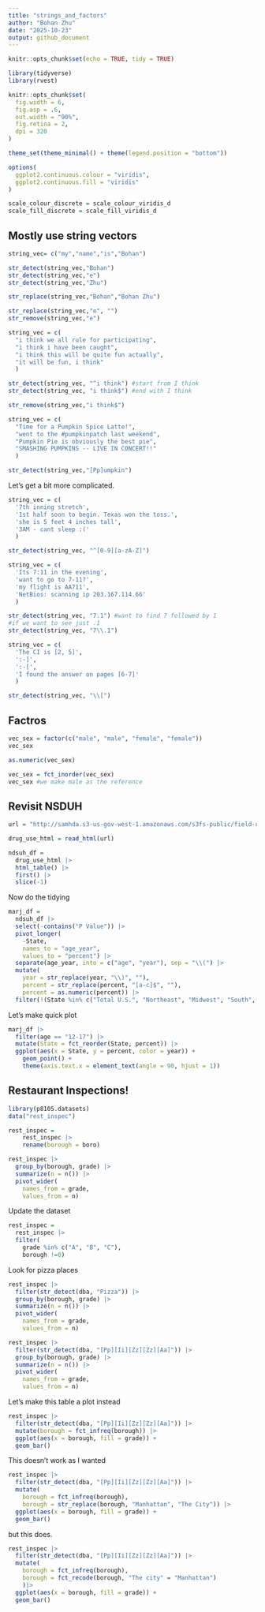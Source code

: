 ```yaml
---
title: "strings_and_factors"
author: "Bohan Zhu"
date: "2025-10-23"
output: github_document
---
```


```r
knitr::opts_chunk$set(echo = TRUE, tidy = TRUE)
```

```r
library(tidyverse)
library(rvest)
```

```r
knitr::opts_chunk$set(
  fig.width = 6,
  fig.asp = .6,
  out.width = "90%",
  fig.retina = 2,
  dpi = 320
)

theme_set(theme_minimal() + theme(legend.position = "bottom"))

options(
  ggplot2.continuous.colour = "viridis",
  ggplot2.continuous.fill = "viridis"
)

scale_colour_discrete = scale_colour_viridis_d
scale_fill_discrete = scale_fill_viridis_d
```


## Mostly use string vectors

```r
string_vec= c("my","name","is","Bohan")

str_detect(string_vec,"Bohan")
str_detect(string_vec,"e")
str_detect(string_vec,"Zhu")

str_replace(string_vec,"Bohan","Bohan Zhu")

str_replace(string_vec,"e", "")
str_remove(string_vec,"e")
```

```r
string_vec = c(
  "i think we all rule for participating",
  "i think i have been caught",
  "i think this will be quite fun actually",
  "it will be fun, i think"
  )

str_detect(string_vec, "^i think") #start from I think
str_detect(string_vec, "i think$") #end with I think

str_remove(string_vec,"i think$")
```

```r
string_vec = c(
  "Time for a Pumpkin Spice Latte!",
  "went to the #pumpkinpatch last weekend",
  "Pumpkin Pie is obviously the best pie",
  "SMASHING PUMPKINS -- LIVE IN CONCERT!!"
  )

str_detect(string_vec,"[Pp]umpkin")
```

Let's get a bit more complicated.

```r
string_vec = c(
  '7th inning stretch',
  '1st half soon to begin. Texas won the toss.',
  'she is 5 feet 4 inches tall',
  '3AM - cant sleep :('
  )

str_detect(string_vec, "^[0-9][a-zA-Z]") 
```

```r
string_vec = c(
  'Its 7:11 in the evening',
  'want to go to 7-11?',
  'my flight is AA711',
  'NetBios: scanning ip 203.167.114.66'
  )

str_detect(string_vec, "7.1") #want to find 7 followed by 1
#if we want to see just .1
str_detect(string_vec, "7\\.1") 
```

```r
string_vec = c(
  'The CI is [2, 5]',
  ':-]',
  ':-[',
  'I found the answer on pages [6-7]'
  )

str_detect(string_vec, "\\[")
```



## Factros

```r
vec_sex = factor(c("male", "male", "female", "female"))
vec_sex
```

```r
as.numeric(vec_sex)
```

```r
vec_sex = fct_inorder(vec_sex)
vec_sex #we make male as the reference
```



## Revisit NSDUH
```r
url = "http://samhda.s3-us-gov-west-1.amazonaws.com/s3fs-public/field-uploads/2k15StateFiles/NSDUHsaeShortTermCHG2015.htm"
```

```r
drug_use_html = read_html(url)

ndsuh_df = 
  drug_use_html |> 
  html_table() |> 
  first() |> 
  slice(-1)
```

Now do the tidying
```r
marj_df = 
  ndsuh_df |>
  select(-contains("P Value")) |>
  pivot_longer(
    -State,
    names_to = "age_year", 
    values_to = "percent") |> 
  separate(age_year, into = c("age", "year"), sep = "\\(") |>
  mutate(
    year = str_replace(year, "\\)", ""),
    percent = str_replace(percent, "[a-c]$", ""),
    percent = as.numeric(percent)) |>
  filter(!(State %in% c("Total U.S.", "Northeast", "Midwest", "South", "West")))
```

Let's make quick plot
```r
marj_df |>
  filter(age == "12-17") |> 
  mutate(State = fct_reorder(State, percent)) |> 
  ggplot(aes(x = State, y = percent, color = year)) + 
    geom_point() + 
    theme(axis.text.x = element_text(angle = 90, hjust = 1))
```

## Restaurant Inspections!

```r
library(p8105.datasets)
data("rest_inspec")
```

```r
rest_inspec = 
    rest_inspec |> 
    rename(borough = boro)

rest_inspec |> 
  group_by(borough, grade) |> 
  summarize(n = n()) |> 
  pivot_wider(
    names_from = grade,
    values_from = n)
```

Update the dataset

```r
rest_inspec =
  rest_inspec |> 
  filter(
    grade %in% c("A", "B", "C"),
    borough !=0)
```

Look for pizza places 

```r
rest_inspec |> 
  filter(str_detect(dba, "Pizza")) |> 
  group_by(borough, grade) |> 
  summarize(n = n()) |> 
  pivot_wider(
    names_from = grade,
    values_from = n)
```

```r
rest_inspec |> 
  filter(str_detect(dba, "[Pp][Ii][Zz][Zz][Aa]")) |> 
  group_by(borough, grade) |> 
  summarize(n = n()) |> 
  pivot_wider(
    names_from = grade,
    values_from = n)
```

Let's make this table a plot instead

```r
rest_inspec |> 
  filter(str_detect(dba, "[Pp][Ii][Zz][Zz][Aa]")) |> 
  mutate(borough = fct_infreq(borough)) |> 
  ggplot(aes(x = borough, fill = grade)) +
  geom_bar()
```

This doesn't work as I wanted
```r
rest_inspec |> 
  filter(str_detect(dba, "[Pp][Ii][Zz][Zz][Aa]")) |> 
  mutate(
    borough = fct_infreq(borough),
    borough = str_replace(borough, "Manhattan", "The City")) |>   
  ggplot(aes(x = borough, fill = grade)) +
  geom_bar()
```

but this does. 
```r
rest_inspec |> 
  filter(str_detect(dba, "[Pp][Ii][Zz][Zz][Aa]")) |> 
  mutate(
    borough = fct_infreq(borough),
    borough = fct_recode(borough, "The city" = "Manhattan")
    )|>   
  ggplot(aes(x = borough, fill = grade)) +
  geom_bar()
```

